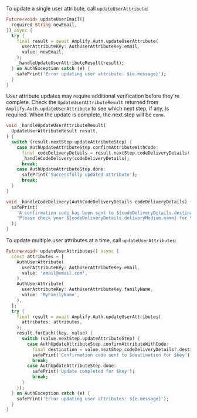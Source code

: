 To update a single user attribute, call `updateUserAttribute`:

```dart
Future<void> updateUserEmail({
  required String newEmail,
}) async {
  try {
    final result = await Amplify.Auth.updateUserAttribute(
      userAttributeKey: AuthUserAttributeKey.email,
      value: newEmail,
    );
    _handleUpdateUserAttributeResult(result);
  } on AuthException catch (e) {
    safePrint('Error updating user attribute: ${e.message}');
  }
}
```

User attribute updates may require additional verification before they're complete. Check the
`UpdateUserAttributeResult` returned from `Amplify.Auth.updateUserAttribute` to see which next
step, if any, is required. When the update is complete, the next step will be `done`.

```dart
void _handleUpdateUserAttributeResult(
  UpdateUserAttributeResult result,
) {
  switch (result.nextStep.updateAttributeStep) {
    case AuthUpdateAttributeStep.confirmAttributeWithCode:
      final codeDeliveryDetails = result.nextStep.codeDeliveryDetails!;
      _handleCodeDelivery(codeDeliveryDetails);
      break;
    case AuthUpdateAttributeStep.done:
      safePrint('Successfully updated attribute');
      break;
  }
}

void _handleCodeDelivery(AuthCodeDeliveryDetails codeDeliveryDetails) {
  safePrint(
    'A confirmation code has been sent to ${codeDeliveryDetails.destination}. '
    'Please check your ${codeDeliveryDetails.deliveryMedium.name} for the code.',
  );
}
```

To update multiple user attributes at a time, call `updateUserAttributes`:

```dart
Future<void> updateUserAttributes() async {
  const attributes = [
    AuthUserAttribute(
      userAttributeKey: AuthUserAttributeKey.email,
      value: 'email@email.com',
    ),
    AuthUserAttribute(
      userAttributeKey: AuthUserAttributeKey.familyName,
      value: 'MyFamilyName',
    ),
  ];
  try {
    final result = await Amplify.Auth.updateUserAttributes(
      attributes: attributes,
    );
    result.forEach((key, value) {
      switch (value.nextStep.updateAttributeStep) {
        case AuthUpdateAttributeStep.confirmAttributeWithCode:
          final destination = value.nextStep.codeDeliveryDetails?.destination;
          safePrint('Confirmation code sent to $destination for $key');
          break;
        case AuthUpdateAttributeStep.done:
          safePrint('Update completed for $key');
          break;
      }
    });
  } on AuthException catch (e) {
    safePrint('Error updating user attributes: ${e.message}');
  }
}
```
